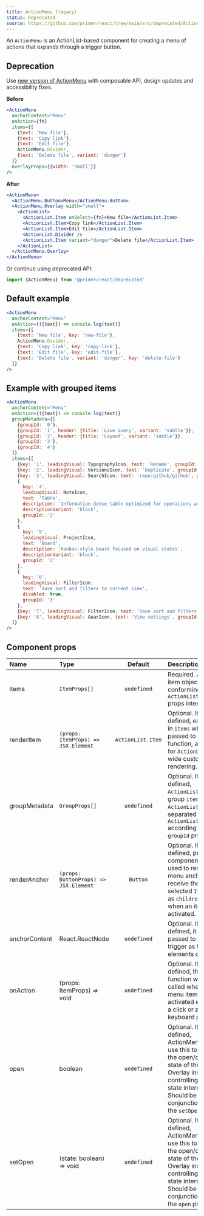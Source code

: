 ```yaml
---
title: ActionMenu (legacy)
status: Deprecated
source: https://github.com/primer/react/tree/main/src/deprecated/ActionMenu.tsx
---
```


An `ActionMenu` is an ActionList-based component for creating a menu of actions that expands through a trigger button.

## Deprecation

Use [new version of ActionMenu](/ActionMenu) with composable API, design updates and accessibility fixes.

**Before**

```jsx
<ActionMenu
  anchorContent="Menu"
  onAction={fn}
  items={[
    {text: 'New file'},
    {text: 'Copy link'},
    {text: 'Edit file'},
    ActionMenu.Divider,
    {text: 'Delete file', variant: 'danger'}
  ]}
  overlayProps={{width: 'small'}}
/>
```

**After**

```jsx
<ActionMenu>
  <ActionMenu.Button>Menu</ActionMenu.Button>
  <ActionMenu.Overlay width="small">
    <ActionList>
      <ActionList.Item onSelect={fn}>New file</ActionList.Item>
      <ActionList.Item>Copy link</ActionList.Item>
      <ActionList.Item>Edit file</ActionList.Item>
      <ActionList.Divider />
      <ActionList.Item variant="danger">Delete file</ActionList.Item>
    </ActionList>
  </ActionMenu.Overlay>
</ActionMenu>
```

Or continue using deprecated API:

```js
import {ActionMenu} from '@primer/react/deprecated'
```

## Default example

```jsx live deprecated
<ActionMenu
  anchorContent="Menu"
  onAction={({text}) => console.log(text)}
  items={[
    {text: 'New file', key: 'new-file'},
    ActionMenu.Divider,
    {text: 'Copy link', key: 'copy-link'},
    {text: 'Edit file', key: 'edit-file'},
    {text: 'Delete file', variant: 'danger', key: 'delete-file'}
  ]}
/>
```

## Example with grouped items

```jsx live deprecated
<ActionMenu
  anchorContent="Menu"
  onAction={({text}) => console.log(text)}
  groupMetadata={[
    {groupId: '0'},
    {groupId: '1', header: {title: 'Live query', variant: 'subtle'}},
    {groupId: '2', header: {title: 'Layout', variant: 'subtle'}},
    {groupId: '3'},
    {groupId: '4'}
  ]}
  items={[
    {key: '1', leadingVisual: TypographyIcon, text: 'Rename', groupId: '0'},
    {key: '2', leadingVisual: VersionsIcon, text: 'Duplicate', groupId: '0'},
    {key: '3', leadingVisual: SearchIcon, text: 'repo:github/github', groupId: '1'},
    {
      key: '4',
      leadingVisual: NoteIcon,
      text: 'Table',
      description: 'Information-dense table optimized for operations across teams',
      descriptionVariant: 'block',
      groupId: '2'
    },
    {
      key: '5',
      leadingVisual: ProjectIcon,
      text: 'Board',
      description: 'Kanban-style board focused on visual states',
      descriptionVariant: 'block',
      groupId: '2'
    },
    {
      key: '6',
      leadingVisual: FilterIcon,
      text: 'Save sort and filters to current view',
      disabled: true,
      groupId: '3'
    },
    {key: '7', leadingVisual: FilterIcon, text: 'Save sort and filters to new view', groupId: '3'},
    {key: '8', leadingVisual: GearIcon, text: 'View settings', groupId: '4'}
  ]}
/>
```

## Component props

| Name          | Type                                  |      Default      | Description                                                                                                                                                                                        |
| :------------ | :------------------------------------ | :---------------: | :------------------------------------------------------------------------------------------------------------------------------------------------------------------------------------------------- |
| items         | `ItemProps[]`                         |    `undefined`    | Required. A list of item objects conforming to the `ActionList.Item` props interface.                                                                                                              |
| renderItem    | `(props: ItemProps) => JSX.Element`   | `ActionList.Item` | Optional. If defined, each item in `items` will be passed to this function, allowing for `ActionList`-wide custom item rendering.                                                                  |
| groupMetadata | `GroupProps[]`                        |    `undefined`    | Optional. If defined, `ActionList` will group `items` into `ActionList.Group`s separated by `ActionList.Divider` according to their `groupId` property.                                            |
| renderAnchor  | `(props: ButtonProps) => JSX.Element` |     `Button`      | Optional. If defined, provided component will be used to render the menu anchor. Will receive the selected `Item` text as `children` prop when an item is activated.                               |
| anchorContent | React.ReactNode                       |    `undefined`    | Optional. If defined, it will be passed to the trigger as the elements child.                                                                                                                      |
| onAction      | (props: ItemProps) => void            |    `undefined`    | Optional. If defined, this function will be called when a menu item is activated either by a click or a keyboard press.                                                                            |
| open          | boolean                               |    `undefined`    | Optional. If defined, ActionMenu will use this to control the open/closed state of the Overlay instead of controlling the state internally. Should be used in conjunction with the `setOpen` prop. |
| setOpen       | (state: boolean) => void              |    `undefined`    | Optional. If defined, ActionMenu will use this to control the open/closed state of the Overlay instead of controlling the state internally. Should be used in conjunction with the `open` prop.    |
